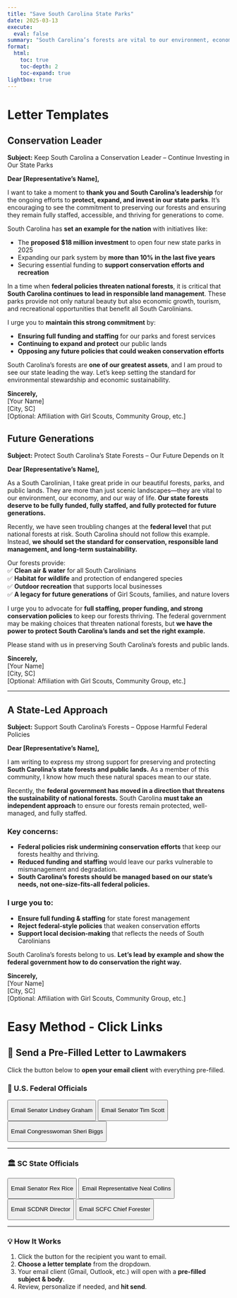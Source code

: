 ```yaml
---
title: "Save South Carolina State Parks"
date: 2025-03-13
execute:
  eval: false
summary: "South Carolina’s forests are vital to our environment, economy, and way of life. We’re urging our representatives to fully fund, staff, and protect our state forests—leading by example instead of following harmful federal policies."
format:
  html:
    toc: true
    toc-depth: 2
    toc-expand: true
lightbox: true
---
```


# Letter Templates

## Conservation Leader

**Subject:** Keep South Carolina a Conservation Leader – Continue Investing in Our State Parks

**Dear \[Representative’s Name\],**

I want to take a moment to **thank you and South Carolina’s leadership** for the ongoing efforts to **protect, expand, and invest in our state parks**. It’s encouraging to see the commitment to preserving our forests and ensuring they remain fully staffed, accessible, and thriving for generations to come.

South Carolina has **set an example for the nation** with initiatives like:

-   The **proposed \$18 million investment** to open four new state parks in 2025\
-   Expanding our park system by **more than 10% in the last five years**\
-   Securing essential funding to **support conservation efforts and recreation**

In a time when **federal policies threaten national forests**, it is critical that **South Carolina continues to lead in responsible land management**. These parks provide not only natural beauty but also economic growth, tourism, and recreational opportunities that benefit all South Carolinians.

I urge you to **maintain this strong commitment** by:

-   **Ensuring full funding and staffing** for our parks and forest services\
-   **Continuing to expand and protect** our public lands\
-   **Opposing any future policies that could weaken conservation efforts**

South Carolina’s forests are **one of our greatest assets**, and I am proud to see our state leading the way. Let’s keep setting the standard for environmental stewardship and economic sustainability.

**Sincerely,**\
\[Your Name\]\
\[City, SC\]\
\[Optional: Affiliation with Girl Scouts, Community Group, etc.\]

## Future Generations

**Subject:** Protect South Carolina’s State Forests – Our Future Depends on It

**Dear \[Representative’s Name\],**

As a South Carolinian, I take great pride in our beautiful forests, parks, and public lands. They are more than just scenic landscapes—they are vital to our environment, our economy, and our way of life. **Our state forests deserve to be fully funded, fully staffed, and fully protected for future generations.**

Recently, we have seen troubling changes at the **federal level** that put national forests at risk. South Carolina should not follow this example. Instead, **we should set the standard for conservation, responsible land management, and long-term sustainability.**

Our forests provide:\
✅ **Clean air & water** for all South Carolinians\
✅ **Habitat for wildlife** and protection of endangered species\
✅ **Outdoor recreation** that supports local businesses\
✅ **A legacy for future generations** of Girl Scouts, families, and nature lovers

I urge you to advocate for **full staffing, proper funding, and strong conservation policies** to keep our forests thriving. The federal government may be making choices that threaten national forests, but **we have the power to protect South Carolina’s lands and set the right example.**

Please stand with us in preserving South Carolina’s forests and public lands.

**Sincerely,**\
\[Your Name\]\
\[City, SC\]\
\[Optional: Affiliation with Girl Scouts, Community Group, etc.\]

------------------------------------------------------------------------

## A State-Led Approach

**Subject:** Support South Carolina’s Forests – Oppose Harmful Federal Policies

**Dear \[Representative’s Name\],**

I am writing to express my strong support for preserving and protecting **South Carolina’s state forests and public lands.** As a member of this community, I know how much these natural spaces mean to our state.

Recently, the **federal government has moved in a direction that threatens the sustainability of national forests.** South Carolina **must take an independent approach** to ensure our forests remain protected, well-managed, and fully staffed.

### **Key concerns:**

-   **Federal policies risk undermining conservation efforts** that keep our forests healthy and thriving.\
-   **Reduced funding and staffing** would leave our parks vulnerable to mismanagement and degradation.\
-   **South Carolina’s forests should be managed based on our state’s needs, not one-size-fits-all federal policies.**

### **I urge you to:**

-   **Ensure full funding & staffing** for state forest management\
-   **Reject federal-style policies** that weaken conservation efforts\
-   **Support local decision-making** that reflects the needs of South Carolinians

South Carolina’s forests belong to us. **Let’s lead by example and show the federal government how to do conservation the right way.**

**Sincerely,**\
\[Your Name\]\
\[City, SC\]\
\[Optional: Affiliation with Girl Scouts, Community Group, etc.\]

# Easy Method - Click Links

## 📌 Send a Pre-Filled Letter to Lawmakers

Click the button below to **open your email client** with everything pre-filled.

### 📜 U.S. Federal Officials

<button onclick="openEmailModal(&#39;senator@lgraham.senate.gov&#39;)">

Email Senator Lindsey Graham

</button>

<button onclick="openEmailModal(&#39;senator@scott.senate.gov&#39;)">

Email Senator Tim Scott

</button>

<button onclick="openEmailModal(&#39;info@sheribiggs.com&#39;)">

Email Congresswoman Sheri Biggs

</button>

------------------------------------------------------------------------

### 🏛️ SC State Officials

<button onclick="openEmailModal(&#39;rexrice@scsenate.gov&#39;)">

Email Senator Rex Rice

</button>

<button onclick="openEmailModal(&#39;nealcollins@schouse.gov&#39;)">

Email Representative Neal Collins

</button>

<button onclick="openEmailModal(&#39;info@dnr.sc.gov&#39;)">

Email SCDNR Director

</button>

<button onclick="openEmailModal(&#39;info@scfc.gov&#39;)">

Email SCFC Chief Forester

</button>

------------------------------------------------------------------------

### **💡 How It Works**

1.  Click the button for the recipient you want to email.
2.  **Choose a letter template** from the dropdown.
3.  Your email client (Gmail, Outlook, etc.) will open with a **pre-filled subject & body**.
4.  Review, personalize if needed, and **hit send**.

```{=html}
<script>
function openEmailModal(recipient) {
    const templateOptions = {
        "conservation_leader": {
            subject: "Keep South Carolina a Conservation Leader – Continue Investing in Our State Parks",
            body: `Dear [Representative’s Name],

I want to take a moment to thank you and South Carolina’s leadership for the ongoing efforts to protect, expand, and invest in our state parks. It’s encouraging to see the commitment to preserving our forests and ensuring they remain fully staffed, accessible, and thriving for generations to come.

South Carolina has set an example for the nation with initiatives like:

- The proposed $18 million investment to open four new state parks in 2025  
- Expanding our park system by more than 10% in the last five years  
- Securing essential funding to support conservation efforts and recreation  

In a time when federal policies threaten national forests, it is critical that South Carolina continues to lead in responsible land management. These parks provide not only natural beauty but also economic growth, tourism, and recreational opportunities that benefit all South Carolinians.  

I urge you to maintain this strong commitment by:

- Ensuring full funding and staffing for our parks and forest services  
- Continuing to expand and protect our public lands  
- Opposing any future policies that could weaken conservation efforts  

South Carolina’s forests are one of our greatest assets, and I am proud to see our state leading the way. Let’s keep setting the standard for environmental stewardship and economic sustainability.  

Sincerely,  
[Your Name]  
[City, SC]  
[Optional: Affiliation with Girl Scouts, Community Group, etc.]`
        },
        "future_generations": {
            subject: "Protect South Carolina’s State Forests – Our Future Depends on It",
            body: `Dear [Representative’s Name],

As a South Carolinian, I take great pride in our beautiful forests, parks, and public lands. They are more than just scenic landscapes—they are vital to our environment, our economy, and our way of life. Our state forests deserve to be fully funded, fully staffed, and fully protected for future generations.

Recently, we have seen troubling changes at the **federal level** that put national forests at risk. South Carolina should not follow this example. Instead, **we should set the standard for conservation, responsible land management, and long-term sustainability.**

Our forests provide:  
✅ **Clean air & water** for all South Carolinians  
✅ **Habitat for wildlife** and protection of endangered species  
✅ **Outdoor recreation** that supports local businesses  
✅ **A legacy for future generations** of Girl Scouts, families, and nature lovers  

I urge you to advocate for **full staffing, proper funding, and strong conservation policies** to keep our forests thriving. The federal government may be making choices that threaten national forests, but **we have the power to protect South Carolina’s lands and set the right example.**

Please stand with us in preserving South Carolina’s forests and public lands.

**Sincerely,**  
[Your Name]  
[City, SC]  
[Optional: Affiliation with Girl Scouts, Community Group, etc.]`
        },
        "state_led_approach": {
            subject: "Support South Carolina’s Forests – Oppose Harmful Federal Policies",
            body: `Dear [Representative’s Name],

I am writing to express my strong support for preserving and protecting **South Carolina’s state forests and public lands.** As a member of this community, I know how much these natural spaces mean to our state.

Recently, the **federal government has moved in a direction that threatens the sustainability of national forests.** South Carolina **must take an independent approach** to ensure our forests remain protected, well-managed, and fully staffed.

### **Key concerns:**
-   **Federal policies risk undermining conservation efforts** that keep our forests healthy and thriving.  
-   **Reduced funding and staffing** would leave our parks vulnerable to mismanagement and degradation.  
-   **South Carolina’s forests should be managed based on our state’s needs, not one-size-fits-all federal policies.**  

### **I urge you to:**
-   **Ensure full funding & staffing** for state forest management  
-   **Reject federal-style policies** that weaken conservation efforts  
-   **Support local decision-making** that reflects the needs of South Carolinians  

South Carolina’s forests belong to us. **Let’s lead by example and show the federal government how to do conservation the right way.**

**Sincerely,**  
[Your Name]  
[City, SC]  
[Optional: Affiliation with Girl Scouts, Community Group, etc.]`
        }
    };

    let modal = document.createElement("div");
    modal.innerHTML = `
        <div style="position:fixed;top:50%;left:50%;transform:translate(-50%,-50%);
            padding:20px;background:#fff;border-radius:8px;box-shadow:0 4px 10px rgba(0,0,0,0.3);
            width: 350px; text-align: center; font-family: Arial, sans-serif;">

            <h2 style="margin-bottom: 15px;">Select a Letter Template</h2>

            <label for="templateSelect" style="display:block;margin-bottom:10px;font-size:16px;font-weight:bold;">
                Choose a Template:
            </label>

            <select id="templateSelect" style="width: 100%; padding: 8px; font-size: 16px; border-radius: 5px; border: 1px solid #ccc; margin-bottom: 15px;">
                <option value="conservation_leader">🌿 Conservation Leader</option>
                <option value="future_generations">🌎 Future Generations</option>
                <option value="state_led_approach">🏛️ A State-Led Approach</option>
            </select>

            <button onclick="sendSelectedEmail('${recipient}')" 
                style="width: 100%; padding: 10px; font-size: 16px; font-weight: bold;
                background-color: #007BFF; color: white; border: none; border-radius: 5px;
                cursor: pointer; margin-bottom: 10px;">
                📧 Send Email
            </button>

            <button onclick="this.parentElement.remove()" 
                style="width: 100%; padding: 10px; font-size: 16px; font-weight: bold;
                background-color: #ccc; color: black; border: none; border-radius: 5px;
                cursor: pointer;">
                ❌ Cancel
            </button>
        </div>`;

    document.body.appendChild(modal);

    window.sendSelectedEmail = function (recipient) {
        let selectedTemplate = document.getElementById("templateSelect").value;
        let subject = encodeURIComponent(templateOptions[selectedTemplate].subject);
        let body = encodeURIComponent(templateOptions[selectedTemplate].body);

        window.location.href = `mailto:${recipient}?subject=${subject}&body=${body}`;
    };
}
</script>
```
